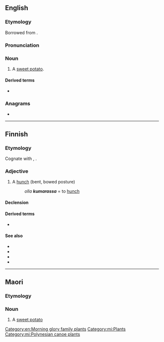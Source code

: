 ==English==

===Etymology===
Borrowed from {{bor|en|mi|kumara}}.
===Pronunciation===
{{IPA|/ˈkuːməɹə/|lang=en}}

===Noun===
{{en-noun|s|kumara}}

# {{lb|en|New Zealand}} A [[sweet potato]].

====Derived terms====
* {{l|en|suck the kumara}}

===Anagrams===
* {{anagrams|en|karamu}}

[[Category:en:Morning glory family plants]]

----

==Finnish==

===Etymology===
Cognate with {{cog|et|kumar}}, {{m|et|kumer}}.

===Adjective===
{{fi-adj|kumar|ampi|in}}

# A [[hunch]] (bent, bowed posture)
#: ''olla '''kumarassa''''' = to [[hunch]]

====Declension====
{{fi-decl-koira|pos=adj|kumar|||a}}

====Derived terms====
* {{l|fi|kumartaa}}

====See also====
* {{l|fi|kumara}}
* {{l|fi|kamara}}
* {{l|fi|kupera}}
* {{l|fi|kovera}}

----

==Maori==

===Etymology===


===Noun===
{{mi-noun}}

# A [[sweet potato]]

[[Category:mi:Plants]]
[[Category:mi:Polynesian canoe plants]]